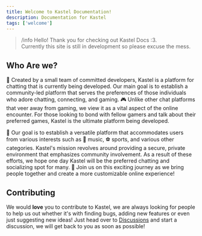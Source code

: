 ```yaml
---
title: Welcome to Kastel Documentation!
description: Documentation for Kastel
tags: ['welcome']
---
```



>/info Hello! Thank you for checking out Kastel Docs :3. <br/>
> Currently this site is still in development so please excuse the mess.


## Who Are we?
🚀 Created by a small team of committed developers, Kastel is a platform for chatting that is currently being developed. Our main goal is to establish a community-led platform that serves the preferences of those individuals who adore chatting, connecting, and gaming. 🎮 Unlike other chat platforms that veer away from gaming, we view it as a vital aspect of the online encounter. For those looking to bond with fellow gamers and talk about their preferred games, Kastel is the ultimate platform being developed.

🌟 Our goal is to establish a versatile platform that accommodates users from various interests such as 🎵 music, ⚽ sports, and various other categories. Kastel's mission revolves around providing a secure, private environment that emphasizes community involvement. As a result of these efforts, we hope one day Kastel will be the preferred chatting and socializing spot for many. 🤝 Join us on this exciting journey as we bring people together and create a more customizable online experience!

## Contributing

We would **love** you to contribute to Kastel, we are always looking for people to help us out whether it's with finding bugs, adding new features or even just suggesting new ideas! Just head over to [Discussions](https://github.com/orgs/Kastelll/discussions) and start a discussion, we will get back to you as soon as possible!